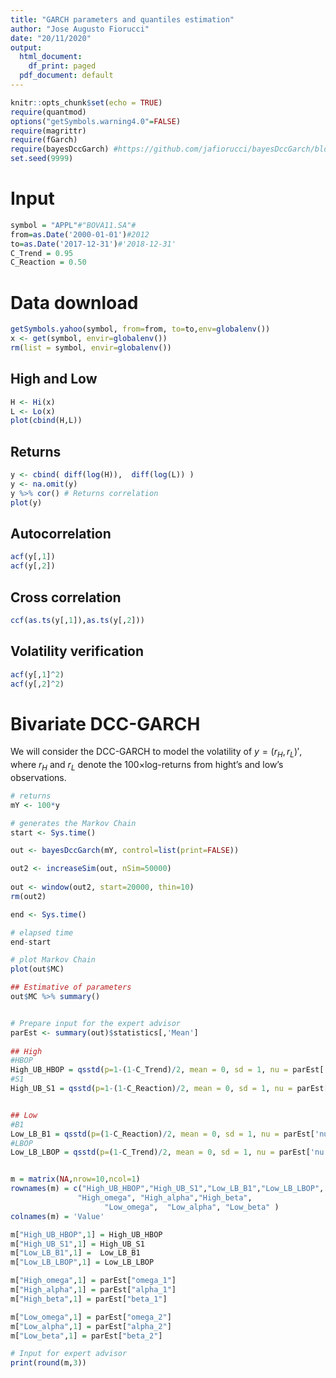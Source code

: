 ---
title: "GARCH parameters and quantiles estimation"
author: "Jose Augusto Fiorucci"
date: "20/11/2020"
output:
  html_document:
    df_print: paged
  pdf_document: default
---

```{r setup, include=FALSE, echo=TRUE}
knitr::opts_chunk$set(echo = TRUE)
require(quantmod)
options("getSymbols.warning4.0"=FALSE)
require(magrittr)
require(fGarch)
require(bayesDccGarch) #https://github.com/jafiorucci/bayesDccGarch/blob/main/bayesDccGarch_2.1.tar.gz
set.seed(9999)
```


# Input
```{r, echo=TRUE}
symbol = "APPL"#"BOVA11.SA"#
from=as.Date('2000-01-01')#2012
to=as.Date('2017-12-31')#'2018-12-31'
C_Trend = 0.95
C_Reaction = 0.50
```

# Data download
```{r, echo=TRUE}
getSymbols.yahoo(symbol, from=from, to=to,env=globalenv())
x <- get(symbol, envir=globalenv())
rm(list = symbol, envir=globalenv())
```


## High and Low
```{r, echo=TRUE, fig.height=4, out.width = '50%', fig.align = "center"}
H <- Hi(x)
L <- Lo(x)
plot(cbind(H,L))
```


## Returns
```{r, echo=TRUE, fig.height=4, out.width = '50%', fig.align = "center"}
y <- cbind( diff(log(H)),  diff(log(L)) )
y <- na.omit(y)
y %>% cor() # Returns correlation
plot(y)
```


## Autocorrelation
```{r, echo=TRUE, fig.height=4, out.width = '50%', fig.align = "center"}
acf(y[,1])
acf(y[,2])
```



## Cross correlation
```{r, echo=TRUE, fig.height=4, out.width = '50%', fig.align = "center"}
ccf(as.ts(y[,1]),as.ts(y[,2]))
```


## Volatility verification
```{r, echo=TRUE, fig.height=4, out.width = '50%', fig.align = "center"}
acf(y[,1]^2)
acf(y[,2]^2)
```


<!-- ######################################################################### -->

# Bivariate DCC-GARCH

We will consider the DCC-GARCH to model the volatility of $y = (r_H, r_L)'$, where $r_H$ and $r_L$ denote the $100\times$log-returns from hight's and low's observations.

```{r, echo=TRUE, out.width = '90%', fig.align = "center"}
# returns
mY <- 100*y 

# generates the Markov Chain
start <- Sys.time()

out <- bayesDccGarch(mY, control=list(print=FALSE))

out2 <- increaseSim(out, nSim=50000)
	
out <- window(out2, start=20000, thin=10)
rm(out2)

end <- Sys.time()

# elapsed time
end-start

# plot Markov Chain
plot(out$MC)

## Estimative of parameters
out$MC %>% summary() 


# Prepare input for the expert advisor	
parEst <- summary(out)$statistics[,'Mean']
	
## High
#HBOP
High_UB_HBOP = qsstd(p=1-(1-C_Trend)/2, mean = 0, sd = 1, nu = parEst['nu'], xi = parEst['gamma_1'])
#S1
High_UB_S1 = qsstd(p=1-(1-C_Reaction)/2, mean = 0, sd = 1, nu = parEst['nu'], xi = parEst['gamma_1'])


## Low
#B1
Low_LB_B1 = qsstd(p=(1-C_Reaction)/2, mean = 0, sd = 1, nu = parEst['nu'], xi = parEst['gamma_2'])
#LBOP
Low_LB_LBOP = qsstd(p=(1-C_Trend)/2, mean = 0, sd = 1, nu = parEst['nu'], xi = parEst['gamma_2'])


m = matrix(NA,nrow=10,ncol=1)
rownames(m) = c("High_UB_HBOP","High_UB_S1","Low_LB_B1","Low_LB_LBOP",
               "High_omega", "High_alpha","High_beta",
			         "Low_omega",  "Low_alpha", "Low_beta" )
colnames(m) = 'Value'

m["High_UB_HBOP",1] = High_UB_HBOP
m["High_UB_S1",1] = High_UB_S1
m["Low_LB_B1",1] =  Low_LB_B1
m["Low_LB_LBOP",1] = Low_LB_LBOP

m["High_omega",1] = parEst["omega_1"]
m["High_alpha",1] = parEst["alpha_1"]
m["High_beta",1] = parEst["beta_1"]

m["Low_omega",1] = parEst["omega_2"]
m["Low_alpha",1] = parEst["alpha_2"]
m["Low_beta",1] = parEst["beta_2"]

# Input for expert advisor
print(round(m,3))
```

